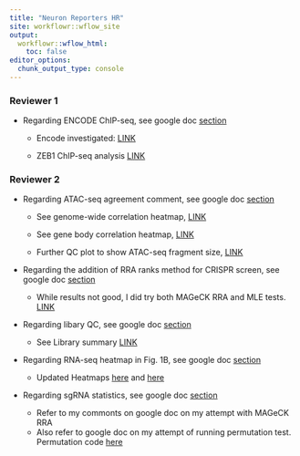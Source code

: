 ```yaml
---
title: "Neuron Reporters HR"
site: workflowr::wflow_site
output:
  workflowr::wflow_html:
    toc: false
editor_options:
  chunk_output_type: console
---
```





### Reviewer 1

-   Regarding ENCODE ChIP-seq, see google doc [section](https://docs.google.com/document/d/1m4bml55GpEqOuePVW7lyhkZZgy6DNjqOX4Aq9iGc9tE/edit#bookmark=id.83pj8ieh9a2i)

    -   Encode investigated: [LINK](EncodeChIPSamples.html)

    -   ZEB1 ChIP-seq analysis [LINK](ChIP-ZEB1-targets.html)



### Reviewer 2

-   Regarding ATAC-seq agreement comment, see google doc [section](https://docs.google.com/document/d/1m4bml55GpEqOuePVW7lyhkZZgy6DNjqOX4Aq9iGc9tE/edit#bookmark=id.9djvcjdqrp86)
    
    -   See genome-wide correlation heatmap, [LINK](https://www.dropbox.com/s/rzp7hm96djeb75a/ATAC_Genome_corr_heatmap.pdf?dl=0)
    
    -   See gene body correlation heatmap, [LINK](https://www.dropbox.com/s/hx23jpknw7ej3xk/ATAC_genebody_corr_heatmap.pdf?dl=0)
    -   Further QC plot to show ATAC-seq fragment size, [LINK](https://www.dropbox.com/s/vwqrfs1vchpunpu/ATAC_fragment_sizes_t1_1.pdf?dl=0)

-   Regarding the addition of RRA ranks method for CRISPR screen, see google doc [section](https://docs.google.com/document/d/1m4bml55GpEqOuePVW7lyhkZZgy6DNjqOX4Aq9iGc9tE/edit#bookmark=id.wkro46gscabo)
    
    -   While results not good, I did try both MAGeCK RRA and MLE tests. [LINK](MAGeCK_results.html)
    
-   Regarding libary QC, see google doc [section](https://docs.google.com/document/d/1m4bml55GpEqOuePVW7lyhkZZgy6DNjqOX4Aq9iGc9tE/edit#bookmark=id.drfri2pwzln8)

    -   See Library summary [LINK](QC.html)

-   Regarding RNA-seq heatmap in Fig. 1B, see google doc [section](https://docs.google.com/document/d/1m4bml55GpEqOuePVW7lyhkZZgy6DNjqOX4Aq9iGc9tE/edit#bookmark=id.gca3m2hkd6ql)

    -   Updated Heatmaps [here](https://www.dropbox.com/s/nx5p2cai6awoqsp/fig1B-5-markerTFs-RNA-seq-heatmap.pdf?dl=0) and [here](https://www.dropbox.com/s/2ja76uae8wjj0ot/fig1B-1588-TF-RNA-seq-heatmap.pdf?dl=0)
    

-   Regarding sgRNA statistics, see google doc [section](https://docs.google.com/document/d/1m4bml55GpEqOuePVW7lyhkZZgy6DNjqOX4Aq9iGc9tE/edit#bookmark=id.oa4yoroznf83)

    -   Refer to my commonts on google doc on my attempt with MAGeCK RRA
    -   Also refer to google doc on my attempt of running permutation test. Permutation code [here](https://github.com/daiuc/NeuronReporters/blob/f85459670f33a871622b98b1b1885c41100209bb/code/workflow/scripts/getCrisprHits.R#L121)
